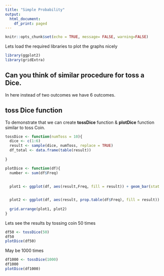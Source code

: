 ```yaml
---
title: "Simple Probability"
output:
  html_document:
    df_print: paged
---
```


```r
knitr::opts_chunk$set(echo = TRUE, message= FALSE, warning=FALSE)
```



Lets load the required libraries to plot the graphs nicely

```r

library(ggplot2)
library(gridExtra)

```


## Can you think of similar procedure for toss a Dice.

In here instead of two outcomes we have 6 outcomes.



## toss Dice function

To demonstrate that we can create **tossDice** function & **plotDice** function similar to toss Coin.

```r
tossDice <- function(numToss = 10){
  dice <- c(1:6)
  result <- sample(dice, numToss, replace = TRUE)
  df_total <- data.frame(table(result))
  
}

plotDice <- function(df){
  number <- sum(df$Freq)
  
 
  plot1 <- ggplot(df, aes(result,Freq, fill = result)) + geom_bar(stat = "identity") + labs(title = paste0("Tossing a dice ", number," times")) +theme(legend.position = "none")


  plot2 <- ggplot(df, aes(result, prop.table(df$Freq), fill = result)) + geom_bar(stat = "identity") + labs(title = paste0("Probability of Tossing a dice ", number," times"), y = "Probability") + theme(legend.position = "none")
  
  grid.arrange(plot1, plot2)
}

```


Lets see the results by tossing coin 50 times

```r
df50 <- tossDice(50)
df50
plotDice(df50)

```

May be 1000 times


```r
df1000 <- tossDice(1000)
df1000
plotDice(df1000)


```
